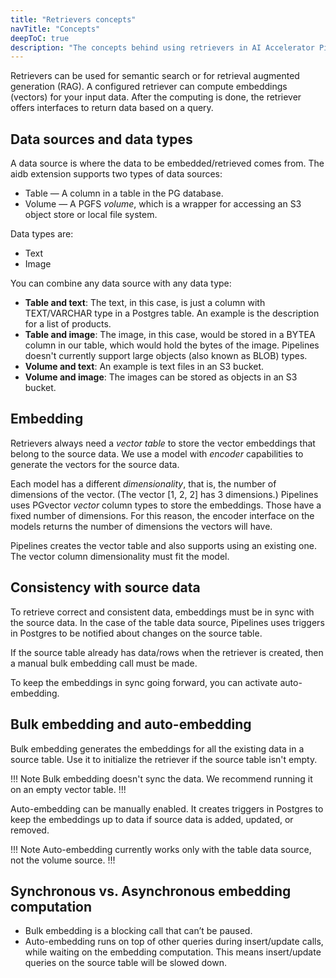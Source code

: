 ```yaml
---
title: "Retrievers concepts"
navTitle: "Concepts"
deepToC: true
description: "The concepts behind using retrievers in AI Accelerator Pipelines."
---
```


Retrievers can be used for semantic search or for retrieval augmented generation (RAG).
A configured retriever can compute embeddings (vectors) for your input data.
After the computing is done, the retriever offers interfaces to return data based on a query.

## Data sources and data types

A data source is where the data to be embedded/retrieved comes from. The aidb extension supports two types of data sources:

* Table &mdash; A column in a table in the PG database.
* Volume &mdash; A PGFS *volume*, which is a wrapper for accessing an S3 object store or local file system.

Data types are:

* Text
* Image

You can combine any data source with any data type:

* **Table and text**: The text, in this case, is just a column with TEXT/VARCHAR type in a Postgres table. An example is the description for a list of products.
* **Table and image**: The image, in this case, would be stored in a BYTEA column in our table, which would hold the bytes of the image. Pipelines doesn't currently support large objects (also known as BLOB) types.
* **Volume and text**: An example is text files in an S3 bucket.
* **Volume and image**: The images can be stored as objects in an S3 bucket.

## Embedding

Retrievers always need a *vector table* to store the vector embeddings that belong to the source data. We use a model with *encoder* capabilities to generate the vectors for the source data.

Each model has a different *dimensionality*, that is, the number of dimensions of the vector. (The vector [1, 2, 2] has 3 dimensions.) Pipelines uses PGvector *vector* column types to store the embeddings. Those have a fixed number of dimensions. For this reason, the encoder interface on the models returns the number of dimensions the vectors will have. 

Pipelines creates the vector table and also supports using an existing one. The vector column dimensionality must fit the model.

## Consistency with source data

To retrieve correct and consistent data, embeddings must be in sync with the source data. In the case of the table data source, Pipelines uses triggers in Postgres to be notified about changes on the source table.

If the source table already has data/rows when the retriever is created, then a manual bulk embedding call must be made.

To keep the embeddings in sync going forward, you can activate auto-embedding.

## Bulk embedding and auto-embedding

Bulk embedding generates the embeddings for all the existing data in a source table. Use it to initialize the retriever if the source table isn't empty.

!!! Note
Bulk embedding doesn't sync the data. We recommend running it on an empty vector table.
!!!

Auto-embedding can be manually enabled. It creates triggers in Postgres to keep the embeddings up to data if source data is added, updated, or removed.

!!! Note
Auto-embedding currently works only with the table data source, not the volume source.
!!!

## Synchronous vs. Asynchronous embedding computation

* Bulk embedding is a blocking call that can’t be paused.
* Auto-embedding runs on top of other queries during insert/update calls, while waiting on the embedding computation. This means insert/update queries on the source table will be slowed down.
